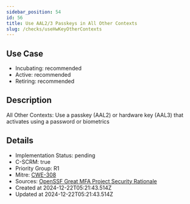 ```yaml
---
sidebar_position: 54
id: 56
title: Use AAL2/3 Passkeys in All Other Contexts
slug: /checks/useHwKeyOtherContexts
---
```


## Use Case
<!-- LEVELS:START -->
- Incubating: recommended
- Active: recommended
- Retiring: recommended
<!-- LEVELS:END -->

<!-- DESCRIPTION:START -->
## Description
All Other Contexts: Use a passkey (AAL2) or hardware key (AAL3) that activates using a password or biometrics
<!-- DESCRIPTION:END -->

<!-- DETAILS:START -->
## Details
- Implementation Status: pending
- C-SCRM: true
- Priority Group: R1
- Mitre: [CWE-308](https://cwe.mitre.org/data/definitions/308.html)
- Sources: [OpenSSF Great MFA Project Security Rationale](https://github.com/ossf/great-mfa-project/blob/main/security-rationale.md)
- Created at 2024-12-22T05:21:43.514Z
- Updated at 2024-12-22T05:21:43.514Z
<!-- DETAILS:END -->
